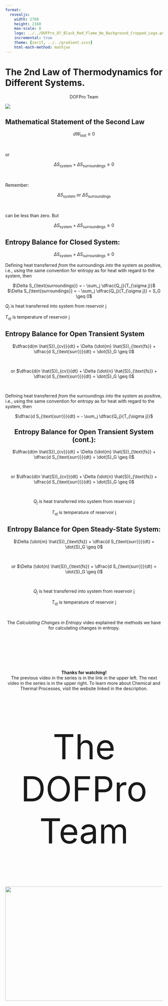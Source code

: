 ```yaml
---
format:
  revealjs:
    width: 2700
    height: 2160
    max-scale: 8
    logo: ../../DOFPro_D7_Black_Red_Flame_No_Background_Cropped_Logo.png
    incremental: true
    theme: [serif, ../../gradient.scss]
    html-math-method: mathjax
---
```


# The 2nd Law of Thermodynamics for Different Systems.

::: {style="text-align: center;"}
DOFPro Team
:::

![](../../DOFPro_D7_Black_Red_Flame_No_Background_Cropped.png){.absolute left="22%" top="-65%"}

## Mathematical Statement of the Second Law

<center> $dW_{\text{lost}} \geq 0$ </center>

<br>

or

<center> $\Delta S_{\text{system}} + \Delta S_{\text{surroundings}} \geq 0$ </center>

<br>

Remember:

<center> $\Delta S_{\text{system}} \text{ or } \Delta S_{\text{surroundings}}$ </center>

<br>

can be less than zero. But

<center> $\Delta S_{\text{system}} + \Delta S_{\text{surroundings}} \geq 0$ </center>

## Entropy Balance for Closed System:

<center> $\Delta S_{\text{system}} + \Delta S_{\text{surroundings}} \geq 0$ </center>

Defining heat transferred *from* the surroundings *into* the system as
positive, i.e., using the same convention for entropy as for heat with
regard to the system, then

<center> $\Delta S_{\text{surroundings}} = - \sum_j \dfrac{Q_j}{T_{\sigma j}}$ </center>

<center> $\Delta S_{\text{surroundings}} = - \sum_j \dfrac{Q_j}{T_{\sigma j}} = S_G \geq 0$ </center>

$Q_j$ is heat transferred into system from reservoir j

$T_{\sigma j}$ is temperature of reservoir j

## Entropy Balance for Open Transient System

<center> $\dfrac{d(m \hat{S})_{cv}}{dt} + \Delta (\dot{m} \hat{S})_{\text{fs}} + \dfrac{d S_{\text{surr}}}{dt} = \dot{S}_G \geq 0$ </center>

<br>

<center>or $\dfrac{d(n \hat{S})_{cv}}{dt} + \Delta (\dot{n} \hat{S})_{\text{fs}} + \dfrac{d S_{\text{surr}}}{dt} = \dot{S}_G \geq 0$ </center>

<br>

Defining heat transferred *from* the surroundings *into* the system as
positive, i.e., using the same convention for entropy as for heat with
regard to the system, then

<center> $\dfrac{d S_{\text{surr}}}{dt} = - \sum_j \dfrac{Q_j}{T_{\sigma j}}$ <center>

## Entropy Balance for Open Transient System (cont.):

<center> $\dfrac{d(m \hat{S})_{cv}}{dt} + \Delta (\dot{m} \hat{S})_{\text{fs}} + \dfrac{d S_{\text{surr}}}{dt} = \dot{S}_G \geq 0$ </center>

<br>

<center>or $\dfrac{d(n \hat{S})_{cv}}{dt} + \Delta (\dot{n} \hat{S})_{\text{fs}} + \dfrac{d S_{\text{surr}}}{dt} = \dot{S}_G \geq 0$ </center>

<br>

$Q_j$ is heat transferred into system from reservoir j

$T_{\sigma j}$ is temperature of reservoir j

## Entropy Balance for Open Steady-State System:

<center> $\Delta (\dot{m} \hat{S})_{\text{fs}} + \dfrac{d S_{\text{surr}}}{dt} = \dot{S}_G \geq 0$ </center>

<br>

<center> or $\Delta (\dot{n} \hat{S})_{\text{fs}} + \dfrac{d S_{\text{surr}}}{dt} = \dot{S}_G \geq 0$ </center>

<br>

$Q_j$ is heat transferred into system from reservoir j

$T_{\sigma j}$ is temperature of reservoir j

<br>

The *Calculating Changes in Entropy* video explained the methods we
have for calculating changes in entropy.


# <!-- Approved Plain End -->
::: {.centered .bigger}
 </br></br></br></br></br>**Thanks for watching!** </br> The previous video in the series is in the link in the upper left. The next video in the series is in the upper right. To learn more about Chemical and Thermal Processes, visit the website linked in the description.
:::

::: {.absolute left=38% top=125% style="font-size: 110px;"}
The DOFPro Team
:::

![](../../DOFPro_D7_Black_Red_Flame_No_Background_Cropped.png){.absolute left="25.25%" top="100%" width=1494px height=364px}
<!-- ****************************END Regular Intro/Outro ************************* -->